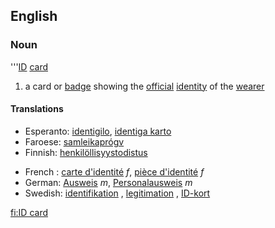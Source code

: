 ==English==
===Noun===
'''[[ID]] [[card]]
# a card or [[badge]] showing the [[official]] [[identity]] of the [[wearer]]

==== Translations ====
{{top}}
*Esperanto: [[identigilo]], [[identiga karto]]
*Faroese: [[samleikaprógv]] {{n}}
*Finnish: [[henkilöllisyystodistus]]
{{mid}}
*French : [[carte d'identité]] ''f'', [[pièce d'identité]] ''f''
*German: [[Ausweis]] ''m'', [[Personalausweis]] ''m''
*Swedish: [[identifikation]] {{c}}, [[legitimation#Swedish|legitimation]] {{c}}, [[ID-kort]] {{n}}
{{bottom}}

[[fi:ID card]]